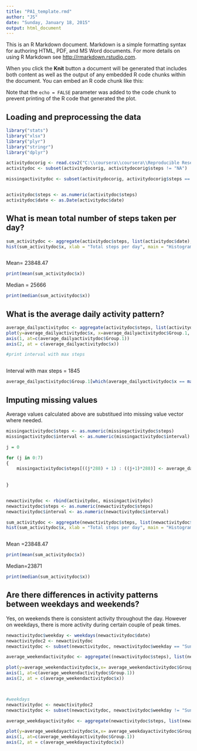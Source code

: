 ```yaml
---
title: "PA1_template.rmd"
author: "JS"
date: "Sunday, January 18, 2015"
output: html_document
---
```


This is an R Markdown document. Markdown is a simple formatting syntax for authoring HTML, PDF, and MS Word documents. For more details on using R Markdown see <http://rmarkdown.rstudio.com>.

When you click the **Knit** button a document will be generated that includes both content as well as the output of any embedded R code chunks within the document. You can embed an R code chunk like this:

Note that the `echo = FALSE` parameter was added to the code chunk to prevent printing of the R code that generated the plot.

## Loading and preprocessing the data

```r

library("stats")
library("xlsx")
library("plyr")
library("stringr")
library("dplyr")

activitydocorig <- read.csv2("C:\\coursera\\coursera\\Reproducible Research\\activity.csv", na.string = "", sep = ",")
activitydoc <- subset(activitydocorig, activitydocorig$steps != "NA")

missingactivitydoc <- subset(activitydocorig, activitydocorig$steps == "NA")


activitydoc$steps <- as.numeric(activitydoc$steps)
activitydoc$date <- as.Date(activitydoc$date)

```
## What is mean total number of steps taken per day?

```r

sum_activitydoc <- aggregate(activitydoc$steps, list(activitydoc$date), sum)
hist(sum_activitydoc$x, xlab = "Total steps per day", main = "Histogram of total steps per day")

```
```r

```

Mean= 23848.47


```r


print(mean(sum_activitydoc$x))

```
Median = 25666
```r

print(median(sum_activitydoc$x))

```
## What is the average daily activity pattern?

```r
average_dailyactivitydoc <- aggregate(activitydoc$steps, list(activitydoc$interval), mean)
plot(y=average_dailyactivitydoc$x, x=average_dailyactivitydoc$Group.1,   type = "l", xlab = "Interval", ylab = "Steps", xaxt = "n", yaxt = "n")
axis(1, at=c(average_dailyactivitydoc$Group.1))
axis(2, at = c(average_dailyactivitydoc$x))

#print interval with max steps 

```
```r

```
Interval with max steps =  1845
```r

average_dailyactivitydoc$Group.1[which(average_dailyactivitydoc$x == max(average_dailyactivitydoc$x))]
```
## Imputing missing values
Average values calculated above are substitued into missing value vector where needed.
```r
missingactivitydoc$steps <- as.numeric(missingactivitydoc$steps)
missingactivitydoc$interval <- as.numeric(missingactivitydoc$interval)

j = 0

for (j in 0:7)
{
    missingactivitydoc$steps[((j*288) + 1) : ((j+1)*288)] <- average_dailyactivitydoc$x[1:288]
    
 
}


newactivitydoc <- rbind(activitydoc, missingactivitydoc)
newactivitydoc$steps <- as.numeric(newactivitydoc$steps)
newactivitydoc$interval <- as.numeric(newactivitydoc$interval)

sum_activitydoc <- aggregate(newactivitydoc$steps, list(newactivitydoc$date), sum)
hist(sum_activitydoc$x, xlab = "Total steps per day", main = "Histogram of total steps per day")

```
```r

```

Mean =23848.47
```r

print(mean(sum_activitydoc$x))

```
Median=23871
```r

print(median(sum_activitydoc$x))
```
## Are there differences in activity patterns between weekdays and weekends?  
Yes, on weekends there is consistent activity throughout the day. However on weekdays, there is more activity during certain couple of peak times.

```r
newactivitydoc$weekday <- weekdays(newactivitydoc$date)
newactivitydoc2 <- newactivitydoc
newactivitydoc <- subset(newactivitydoc, newactivitydoc$weekday == "Sunday" | newactivitydoc$weekday== "Saturday")

average_weekendactivitydoc <- aggregate((newactivitydoc$steps), list(newactivitydoc$interval), mean)

plot(y=average_weekendactivitydoc$x,x= average_weekendactivitydoc$Group.1, main = "Weekends",  type = "l", xlab = "Interval", ylab = "Steps", xaxt = "n", yaxt = "n")
axis(1, at=c(average_weekendactivitydoc$Group.1))
axis(2, at = c(average_weekendactivitydoc$x))



#weekdays
newactivitydoc <- newactivitydoc2
newactivitydoc <- subset(newactivitydoc, newactivitydoc$weekday != "Sunday" & newactivitydoc$weekday != "Saturday")

average_weekdayactivitydoc <- aggregate(newactivitydoc$steps, list(newactivitydoc$interval), mean)

plot(y=average_weekdayactivitydoc$x,x= average_weekdayactivitydoc$Group.1,  main = "Weekdays",  type = "l", xlab = "Interval", ylab = "Steps", xaxt = "n", yaxt = "n")
axis(1, at=c(average_weekdayactivitydoc$Group.1))
axis(2, at = c(average_weekdayactivitydoc$x))


```
